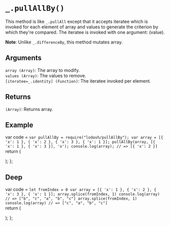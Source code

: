 # `_.pullAllBy()`

This method is like `_.pullAll` except that it accepts iteratee which is invoked for each element of array and values to generate the criterion by which they're compared. The iteratee is invoked with one argument: (value).

**Note**: Unlike `_.differenceBy`, this method mutates array.

## Arguments
`array (Array)`: The array to modify.  
`values (Array)`: The values to remove.  
`[iteratee=_.identity] (Function)`: The iteratee invoked per element.

## Returns
`(Array)`: Returns array.

## Example


var code =  `var pullAllBy = require("lodash/pullAllBy");
var array = [{ 'x': 1 }, { 'x': 2 }, { 'x': 3 }, { 'x': 1 }];
pullAllBy(array, [{ 'x': 1 }, { 'x': 3 }], 'x');
console.log(array);
// => [{ 'x': 2 }]
`   
  return (
    <div>
      <Embed source={code} />
    </div>
  );
};

<Demo/>

## Deep

var code =  `let fromIndex = 0
var array = [{ 'x': 1 }, { 'x': 2 }, { 'x': 3 }, { 'x': 1 }];
array.splice(fromIndex, 1)
console.log(array)
// => ["b", "c", "a", "b", "c"]
array.splice(fromIndex, 1)
console.log(array)
// => ["c", "a", "b", "c"]
`   
  return (
    <div>
      <Embed source={code} />
    </div>
  );
};

<DeepDemo/>
